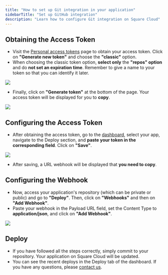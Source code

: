 ```yaml
---
title: "How to set up Git integration in your application"
sidebarTitle: "Set up GitHub integration"
description: "Learn how to configure Git integration on Square Cloud"
---
```


## Obtaining the Access Token

- Visit the [Personal access tokens](https://github.com/settings/tokens) page to obtain your access token. Click on **"Generate new token"** and choose the **"classic"** option.
- When choosing the classic token option, **select only** the **"repos" option** and do **not set an expiration time**. Remember to give a name to your token so that you can identify it later.
<Frame>
  <img src="/images/articles/github/new-personal-access-token.png" style={{ borderRadius: '0.2rem' }} />
</Frame>

- Finally, click on **"Generate token"** at the bottom of the page. Your access token will be displayed for you to **copy**.
<Frame>
  <img src="/images/articles/github/copy-access-token.png" style={{ borderRadius: '0.2rem' }} />
</Frame>

## Configuring the Access Token

- After obtaining the access token, go to the [dashboard](https://squarecloud.app/dashboard), select your app, navigate to the Deploy section, and **paste your token in the corresponding field**. Click on **"Save"**.
<Frame>
  <img src="/images/articles/github/deploy-webhook-git.png" style={{ borderRadius: '0.2rem' }} />
</Frame>

- After saving, a URL webhook will be displayed that **you need to copy**.

## Configuring the Webhook

- Now, access your application's repository (which can be private or public) and go to **"Deploy"**. Then, click on **"Webhooks"** and then on **"Add Webhook"**.
- Paste your webhook in the Payload URL field, set the Content Type to **application/json**, and click on **"Add Webhook"**.
<Frame>
  <img src="/images/articles/github/add-webhook.png" style={{ borderRadius: '0.2rem' }} />
</Frame>


## Deploy

- If you have followed all the steps correctly, simply commit to your repository. Your application on Square Cloud will be updated.
- You can see the recent deploys in the Deploy tab of the dashboard. If you have any questions, please [contact us](/company/support).
